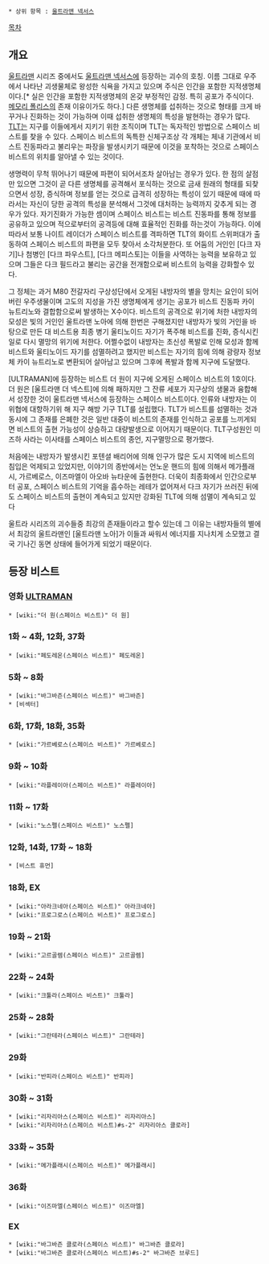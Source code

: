  * 상위 항목 : [[울트라맨 넥서스]]

[[목차]]

== 개요 ==
[[울트라맨]] 시리즈 중에서도 [[울트라맨 넥서스]]에 등장하는 괴수의 호칭. 이름 그대로 우주에서 나타난 괴생물체로 왕성한 식욕을 가지고 있으며 주식은 인간을 포함한 지적생명체이다.[* 실은 인간을 포함한 지적생명체의 온갖 부정적인 감정. 특히 공포가 주식이다. [[메모리 폴리스]]의 존재 이유이가도 하다.] 다른 생명체를 섭취하는 것으로 형태를 크게 바꾸거나 진화하는 것이 가능하며 이때 섭취한 생명체의 특성을 발현하는 경우가 많다. [[TLT]]는 지구를 이들에게서 지키기 위한 조직이며 TLT는 독자적인 방법으로 스페이스 비스트를 찾을 수 있다. 스페이스 비스트의 독특한 신체구조상 각 개체는 체내 기관에서 비스트 진동파라고 불리우는 파장을 발생시키기 때문에 이것을 포착하는 것으로 스페이스 비스트의 위치를 알아낼 수 있는 것이다. 

생명력이 무척 뛰어나기 때문에 파편이 되어서조차 살아남는 경우가 있다. 한 점의 살점만 있으면 그것이 곧 다른 생명체를 공격해서 포식하는 것으로 금새 원래의 형태를 되찾으면서 성장, 증식하며 정보를 얻는 것으로 급격히 성장하는 특성이 있기 때문에 때에 따라서는 자신이 당한 공격의 특성을 분석해서 그것에 대처하는 능력까지 갖추게 되는 경우가 있다. 자기진화가 가능한 셈이며 스페이스 비스트는 비스트 진동파를 통해 정보를 공유하고 있으며 적으로부터의 공격등에 대해 효율적인 진화를 하는것이 가능하다. 이에 따라서 보통 나이트 레이더가 스페이스 비스트를 격파하면 TLT의 화이트 스위퍼대가 출동하여 스페이스 비스트의 파편을 모두 찾아서 소각처분한다. 또 어둠의 거인인 [다크 자기]나 첨병인 [다크 파우스트], [다크 메피스토]는 이들을 사역하는 능력을 보유하고 있으며 그들은 다크 필드라고 불리는 공간을 전개함으로써 비스트의 능력을 강화할수 있다.

그 정체는 과거 M80 전갈자리 구상성단에서 오게된 내방자의 별을 망치는 요인이 되어버린 우주생물이며 고도의 지성을 가진 생명체에게 생기는 공포가 비스트 진동파 카이 뉴트리노와 결합함으로써 발생하는 X수이다. 비스트의 공격으로 위기에 처한 내방자의 모성은 빛의 거인인 울트라맨 노아에 의해 한번은 구해졌지만 내방자가 빛의 거인을 바탕으로 만든 대 비스트용 최종 병기 울티노이드 자기가 폭주해 비스트를 진화, 증식시킨 일로 다시 멸망의 위기에 처한다. 어쩔수없이 내방자는 초신성 폭발로 인해 모성과 함께 비스트와 울티노이드 자기를 섬멸하려고 했지만 비스트는 자기의 힘에 의해 광량자 정보체 카이 뉴트리노로 변환되어 살아남고 있으며 그후에 폭발과 함께 지구에 도달했다.

[ULTRAMAN]에 등장하는 비스트 더 원이 지구에 오게된 스페이스 비스트의 1호이다. 더 원은 [울트라맨 더 넥스트]에 의해 패하지만 그 잔류 세포가 지구상의 생물과 융합해서 성장한 것이 울트라맨 넥서스에 등장하는 스페이스 비스트이다. 인류와 내방자는 이 위협에 대항하기위 해 지구 해방 기구 TLT를 설립했다. TLT가 비스트를 섬멸하는 것과 동시에 그 존재를 은폐한 것은 일반 대중이 비스트의 존재를 인식하고 공포를 느끼게되면 비스트의 출현 가능성이 상승하고 대량발생으로 이어지기 때문이다. TLT구성원인 미즈하 사라는 이사태를 스페이스 비스트의 종언, 지구멸망으로 평가했다.

처음에는 내방자가 발생시킨 포텐셜 배리어에 의해 인구가 많은 도시 지역에 비스트의 침입은 억제되고 있었지만, 이야기의 종반에서는 언노운 핸드의 힘에 의해서 메가플래시, 가르베로스, 이즈마엘이 아오바 뉴타운에 출현한다. 더욱이 최종화에서 인간으로부터 공포, 스페이스 비스트의 기억을 흡수하는 레테가 없어져서 다크 자기가 쓰러진 뒤에도 스페이스 비스트의 출현이 계속되고 있지만 강화된 TLT에 의해 섬멸이 계속되고 있다

울트라 시리즈의 괴수들중 최강의 존재들이라고 할수 있는데 그 이유는 내방자들의 별에서 최강의 울트라맨인 [울트라맨 노아]가 이들과 싸워서 에너지를 지나치게 소모했고 결국 기나긴 동면 상태에 들어가게 되었기 때문이다.

== 등장 비스트 ==
=== 영화 [[ULTRAMAN]] ===
 * [wiki:"더 원(스페이스 비스트)" 더 원]

=== 1화 ~ 4화, 12화, 37화 ===
 * [wiki:"페도레온(스페이스 비스트)" 페도레온]

=== 5화 ~ 8화 ===
 * [wiki:"바그바즌(스페이스 비스트)" 바그바즌]
 * [비섹터]

=== 6화, 17화, 18화, 35화 ===
 * [wiki:"가르베로스(스페이스 비스트)" 가르베로스]

=== 9화 ~ 10화 ===
 * [wiki:"라플레이아(스페이스 비스트)" 라플레이아]

=== 11화 ~ 17화 ===
 * [wiki:"노스펠(스페이스 비스트)" 노스펠]

=== 12화, 14화, 17화 ~ 18화 ===
 * [비스트 휴먼]

=== 18화, EX ===
 * [wiki:"아라크네아(스페이스 비스트)" 아라크네아]
 * [wiki:"프로그로스(스페이스 비스트)" 프로그로스]

=== 19화 ~ 21화 ===
 * [wiki:"고르골렘(스페이스 비스트)" 고르골렘]

=== 22화 ~ 24화 ===
 * [wiki:"크툴라(스페이스 비스트)" 크툴라]

=== 25화 ~ 28화 ===
 * [wiki:"그란테라(스페이스 비스트)" 그란테라]

=== 29화 ===
 * [wiki:"반피라(스페이스 비스트)" 반피라]

=== 30화 ~ 31화 ===
 * [wiki:"리자리아스(스페이스 비스트)" 리자리아스]
 * [wiki:"리자리아스(스페이스 비스트)#s-2" 리자리아스 클로라]

=== 33화 ~ 35화 ===
 * [wiki:"메가플래시(스페이스 비스트)" 메가플래시]

=== 36화 ===
 * [wiki:"이즈마엘(스페이스 비스트)" 이즈마엘]

=== EX ===
 * [wiki:"바그바즌 클로라(스페이스 비스트)" 바그바즌 클로라]
 * [wiki:"바그바즌 클로라(스페이스 비스트)#s-2" 바그바즌 브루드]
